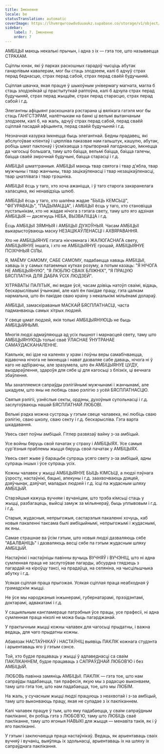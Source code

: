 ```yaml
---
title: Імкненне
locale: be
statusTranslation: automatic
coverImage: https://lhvmrqwrcowdvduuaukz.supabase.co/storage/v1/object/public/strapi-uploads/small_cover-educacion-fundamental.webp-2d51a7828a2b1309555be27f7e2a61a0.webp
sidebar:
    label: 7. Імкненне
    order: 7
---
```

АМБІЦЫІ маюць некалькі прычын, і адна з іх — гэта тое, што называецца СТРАХАМ.

Сціплы юнак, які ў парках раскошных гарадоў чысціць абутак ганарлівым кавалерам, мог бы стаць злодзеем, калі б адчуў страх перад беднасцю, страх перад сабой, страх перад сваёй будучыняй.

Сціплая швачка, якая працуе ў шыкоўным універмагу магната, магла б стаць злодзейкай ці прастытуткай раптоўна, калі б адчула страх перад будучыняй, страх перад жыццём, страх перад старасцю, страх перад сабой і г.д.

Элегантны афіцыянт раскошнага рэстарана ці вялікага гатэля мог бы стаць ГАНГСТЭРАМ, налётчыкам на банкі ці вельмі вытанчаным злодзеем, калі б, на жаль, адчуў страх перад сабой, перад сваёй сціплай пасадай афіцыянта, перад сваёй будучыняй і г.д.

Незначная казурка імкнецца быць элегантнай. Бедны прадавец, які абслугоўвае кліентаў і цярпліва паказвае нам гальштук, кашулю, абутак, робіць шмат паклонаў і ўсміхаецца з прытворнай лагоднасцю, імкнецца да чагосьці большага, таму што баіцца, вельмі баіцца, баіцца галечы, баіцца сваёй змрочнай будучыні, баіцца старасці і г.д.

АМБІЦЫІ шматгранныя. АМБІЦЫІ маюць твар святога і твар д'ябла, твар мужчыны і твар жанчыны, твар зацікаўленасці і твар незацікаўленасці, твар цнатлівага і твар грэшніка.

АМБІЦЫІ ёсць у таго, хто хоча ажаніцца, і ў таго старога закаранелага халасцяка, які ненавідзіць шлюб.

АМБІЦЫІ ёсць у таго, хто шалёна жадае "БЫЦЬ КЕМСЬЦІ", "ФІГУРАВАЦЬ", "ПАДЫМАЦЦА", і АМБІЦЫІ ёсць у таго, хто становіцца пустэльнікам, хто не жадае нічога з гэтага свету, таму што яго адзіная АМБІЦЫЯ — дасягнуць НЕБА, ВЫЗВАЛІЦЦА і г.д.

Ёсць АМБІЦЫІ ЗЯМНЫЯ і АМБІЦЫІ ДУХОЎНЫЯ. Часам АМБІЦЫІ выкарыстоўваюць маску НЕЗАЦІКАЎЛЕНАСЦІ і АХВЯРАВАННЯ.

Хто не АМБІЦЫЯНУЕ гэтага нікчэмнага і ЖАЛЮГАСНАГА свету, АМБІЦЫЯНУЕ іншага, і хто не АМБІЦЫЯНУЕ грошай, АМБІЦЫЯНУЕ ПСІХІЧНЫЯ СІЛЫ.

Я, МАЁМУ САМОМУ, САБЕ САМОМУ, падабаецца хаваць АМБІЦЫІ, хаваць іх у самых патаемных кутках розуму, а потым казаць: "Я НІЧОГА НЕ АМБІЦЫЯНУЮ", "Я ЛЮБЛЮ СВАІХ БЛІЖНІХ", "Я ПРАЦУЮ БЯСПЛАТНА ДЛЯ ДАБРА ЎСІХ ЛЮДЗЕЙ".

ХІТРАВАТЫ ПАЛІТЫК, які ведае ўсё, часам дзівіць натоўп сваімі, відаць, бескарыслівымі ўчынкамі, але калі ён пакідае працу, гэта цалкам нармальна, што ён пакідае сваю краіну з некалькімі мільёнамі долараў.

АМБІЦЫІ, замаскіраваныя МАСКАЙ БЯСПЛАТНАСЦІ, часта падманваюць самых хітрых людзей.

У свеце шмат людзей, якія толькі АМБІЦЫЯНУЮЦЬ не быць АМБІЦЫЙНЫМІ.

Многія людзі адмаўляюцца ад усіх пышнот і марнасцей свету, таму што АМБІЦЫЯНУЮЦЬ толькі сваё ЎЛАСНАЕ ЎНУТРАНАЕ САМАЎДАСКАНАЛЕННЕ.

Каяльнік, які ідзе на каленях у храм і поўны веры самабічваецца, відавочна нічога не імкнецца і нават дазваляе сабе даваць, нічога ні ў каго не адбіраючы, але зразумела, што ён АМБІЦЫЯНУЕ ЦУДУ, выздараўлення, здароўя для сябе ці для кагосьці з блізкіх, ці вечнага збаўлення.

Мы захапляемся сапраўды рэлігійнымі мужчынамі і жанчынамі, але шкадуем, што яны не любяць сваю рэлігію з усёй БЯСПЛАТНАСЦЮ.

Святыя рэлігіі, узнёслыя секты, ордэны, духоўныя супольнасці і г.д. заслугоўваюць нашай БЯСПЛАТНАЙ ЛЮБОВІ.

Вельмі рэдка можна сустрэць у гэтым свеце чалавека, які любіць сваю рэлігію, сваю школу, сваю секту і г.д. бескарысліва. Гэта варта шкадавання.

Увесь свет поўны амбіцый. Гітлер развязаў вайну з-за амбіцый.

Усе войны бяруць свой пачатак у страху і АМБІЦЫЯХ. Усе самыя сур'ёзныя праблемы жыцця бяруць свой пачатак у АМБІЦЫЯХ.

Увесь свет жыве ў барацьбе супраць усяго свету з-за амбіцый, адны супраць іншых і ўсе супраць усіх.

Кожны чалавек у жыцці АМБІЦЫЯНУЕ БЫЦЬ КІМСЬЦІ, а людзі пэўнага ўзросту, настаўнікі, бацькі, апекуны і г.д. заахвочваюць дзяцей, дзяўчынак, дзяўчат, маладых людзей і г.д. ісці па жудасным шляху АМБІЦЫЙ.

Старэйшыя кажуць вучням і вучаніцам, што трэба кімсьці стаць у жыцці, разбагацець, выйсці замуж за мільянераў, быць уплывовым і г.д. і г.д.

Старыя, жудасныя, непрыгожыя, састарэлыя пакаленні хочуць, каб новыя пакаленні таксама былі амбіцыйнымі, непрыгожымі і жудаснымі, як яны.

Самае страшнае ва ўсім гэтым, што новыя людзі дазваляюць сябе "АБАЛВАНІЦЬ" і дазваляюць весці сябе па гэтым жудасным шляху АМБІЦЫЙ.

Настаўнікі і настаўніцы павінны вучыць ВУЧНЯЎ і ВУЧЭНІЦ, што ні адна сумленная праца не заслугоўвае пагарды, абсурдна глядзець з пагардай на кіроўцу таксі, на прадаўца, на селяніна, на чысцільшчыка абутку і г.д.

Усякая сціплая праца прыгожая. Усякая сціплая праца неабходная ў грамадскім жыцці.

Не ўсе мы народжаныя інжынерамі, губернатарамі, прэзідэнтамі, доктарамі, адвакатамі і г.д.

У сацыяльным кангламераце патрэбныя ўсе працы, усе прафесіі, ні адна сумленная праца ніколі не можа быць пагарджанай.

У практычным жыцці кожны чалавек для чагосьці прыдатны, і важна ведаць, для чаго прыдатны кожны.

Абавязак НАСТАЎНІКАЎ і НАСТАЎНІЦ выявіць ПАКЛІК кожнага студэнта і арыентаваць яго ў гэтым сэнсе.

Той, хто будзе працаваць у жыцці ў адпаведнасці са сваім ПАКЛІКАННЕМ, будзе працаваць з САПРАЎДНАЙ ЛЮБОВ'Ю і без АМБІЦЫЙ.

ЛЮБОВЬ павінна замяніць АМБІЦЫІ. ПАКЛІК — гэта тое, што нам сапраўды падабаецца, тая прафесія, якую мы з радасцю выконваем, таму што гэта тое, што нам падабаецца, тое, што мы ЛЮБІМ.

На жаль, у сучасным жыцці людзі працуюць з неахвотай і з-за амбіцый, таму што выконваюць працу, якая не супадае з іх пакліканнем.

Калі чалавек працуе ў тым, што яму падабаецца, у сваім сапраўдным пакліканні, ён робіць гэта з ЛЮБОВ'Ю, таму што ЛЮБІЦЬ сваё пакліканне, таму што ягоныя НАВЫКІ для жыцця — менавіта такія, як і ў яго пакліканні.

У гэтым і заключаецца праца настаўнікаў. Ведаць, як арыентаваць сваіх вучняў і вучаніц, выяўляць іх здольнасці, арыентаваць іх на шляху іх сапраўднага паклікання.

